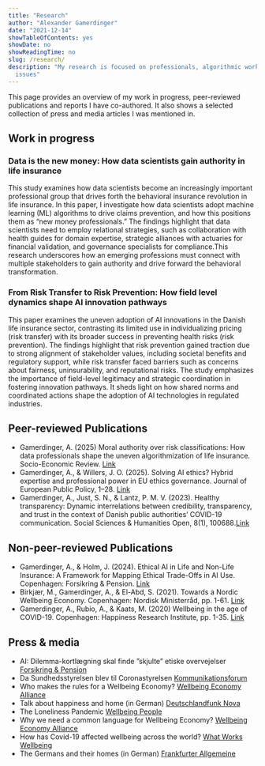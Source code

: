 ```yaml
---
title: "Research"
author: "Alexander Gamerdinger"
date: "2021-12-14"
showTableOfContents: yes
showDate: no
showReadingTime: no
slug: /research/
description: "My research is focused on professionals, algorithmic work and wellbeing-related
  issues"
---
```


This page provides an overview of my work in progress, peer-reviewed publications and reports I have co-authored. It also shows a selected collection of press and media articles I was mentioned in. 


## Work in progress 

### Data is the new money: How data scientists gain authority in life insurance 

This study examines how data scientists become an increasingly important professional group that drives forth the behavioral insurance revolution in life insurance. In this paper, I investigate how data scientists adopt machine learning (ML) algorithms to drive claims prevention, and how this positions them as "new money professionals." The findings highlight that data scientists need to employ relational strategies, such as collaboration with health guides for domain expertise, strategic alliances with actuaries for financial validation, and governance specialists for compliance.This research underscores how an emerging professions must connect with multiple stakeholders to gain authority and drive forward the behavioral transformation. 

### From Risk Transfer to Risk Prevention: How field level dynamics shape AI innovation pathways

This paper examines the uneven adoption of AI innovations in the Danish life insurance sector, contrasting its limited use in individualizing pricing (risk transfer) with its broader success in preventing health risks (risk prevention). The findings highlight that risk prevention gained traction due to strong alignment of stakeholder values, including societal benefits and regulatory support, while risk transfer faced barriers such as concerns about fairness, uninsurability, and reputational risks. The study emphasizes the importance of field-level legitimacy and strategic coordination in fostering innovation pathways. It sheds light on how shared norms and coordinated actions shape the adoption of AI technologies in regulated industries.


## Peer-reviewed Publications
- Gamerdinger, A. (2025) Moral authority over risk classifications: How data professionals shape the uneven algorithmization of life insurance. Socio-Economic Review. [Link](https://doi.org/10.1093/ser/mwaf033)
- Gamerdinger, A., & Willers, J. O. (2025). Solving AI ethics? Hybrid expertise and professional power in EU ethics governance. Journal of European Public Policy, 1–28. [Link](https://doi.org/10.1080/13501763.2025.2499113)
-   Gamerdinger, A., Just, S. N., & Lantz, P. M. V. (2023). Healthy transparency: Dynamic interrelations between credibility, transparency, and trust in the context of Danish public authorities' COVID-19 communication. Social Sciences & Humanities Open, 8(1), 100688.[Link](https://www.sciencedirect.com/science/article/pii/S2590291123002930)

## Non-peer-reviewed Publications

- Gamerdinger, A., & Holm, J. (2024). Ethical AI in Life and Non-Life Insurance: A Framework for Mapping Ethical Trade-Offs in AI Use. Copenhagen: Forsikring & Pension. [Link](https://fogp.dk/media/n23fabwb/ethical-ai-in-life-and-non-life-insurance-final-oktober-2024.pdf)
-   Birkjær, M., Gamerdinger, A., & El-Abd, S. (2021). Towards a Nordic Wellbeing Economy. Copenhagen: Nordisk Ministerråd, pp. 1-61. [Link](https://doi.org/10.6027/nord2021-049)
-   Gamerdinger, A., Rubio, A., & Kaats, M. (2020) Wellbeing in the age of COVID-19. Copenhagen: Happiness Research Institute, pp. 1-35. [Link](https://www.happinessresearchinstitute.com/covid-19)

## Press & media

- AI: Dilemma-kortlægning skal finde ”skjulte” etiske overvejelser [Forsikring & Pension](https://fogp.dk/politik/digitalisering-og-dataetik/kunstig-intelligens/ai-dilemma-kortlaegning-skal-finde-skjulte-etiske-overvejelser/)
- Da Sundhedsstyrelsen blev til Coronastyrelsen [Kommunikationsforum](https://www.kommunikationsforum.dk/artikler/Saadan-kommunikerede-SST-under-pandemien)
-   Who makes the rules for a Wellbeing Economy? [Wellbeing Economy Alliance](https://weall.org/who-makes-the-rules-for-a-wellbeing-economy)
-   Talk about happiness and home (in German) [Deutschlandfunk Nova](https://www.deutschlandfunknova.de/beitrag/wohnen-unser-traum-vom-eigenheim-lebt)
-   The Loneliness Pandemic [Wellbeing People](https://www.youtube.com/watch?v=P9lXf1QTjSM)
-   Why we need a common language for Wellbeing Economy? [Wellbeing Economy Alliance](https://weall.org/why-we-need-a-common-language-for-wellbeing-economy)
-   How has Covid-19 affected wellbeing across the world? [What Works Wellbeing](https://whatworkswellbeing.org/blog/how-has-covid-19-affected-wellbeing-across-the-world/)
-   The Germans and their homes (in German) [Frankfurter Allgemeine](https://www.faz.net/aktuell/wirtschaft/gluecks-studie-die-deutschen-lieben-ihre-haeuser-16255243.html)
